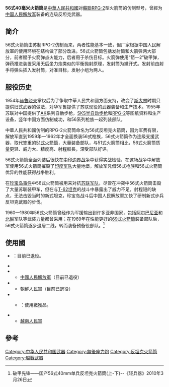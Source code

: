 {{noteTA
|G1=長度單位
}}
{{Infobox Weapon
|name= 56式火箭筒
|image= 
|image_size= 300px
|caption= 
|origin= {{flag|PRC}}
|type= [[火箭筒|火箭筒]]
<!-- Type selection -->
|is_ranged=yes
|is_bladed=
|is_explosive=yes
|is_artillery=
|is_vehicle=
|is_UK=
<!-- Service history -->
|service= 1956年－1980年
|used_by= 參看使用國
|wars= [[中印邊境戰爭|中印邊境戰爭]]<br/>[[珍寶島事件|珍寶島事件]]<br/>[[老撾內戰|老撾內戰]]<br/>[[越南戰爭|越南戰爭]]<br/>[[中越战争|中越战争]]<br/>[[阿富汗战争_(1979年)|蘇联入侵阿富汗戰爭]]
<!-- Production history -->
|designer=
|design_date= 1956年
|manufacturer=
|unit_cost=
|production_date= 
|number= 
|variants= 
<!-- General specifications -->
|weight= 4.55千克
|length= 
|part_length= 
|width=
|height=
|crew= 1或2人，因環境而定
<!-- Ranged weapon specifications --> 
|cartridge= 
|caliber= 40毫米
|action= 
|mode= 單發
|velocity= 
|range= 150米
|max_efective_range= 
|feed= 前裝式
|sights= 金屬照門
<!-- Artillery specifications -->
|breech=
|recoil=
|carriage=
|elevation=
|traverse=
<!-- Bladed weapon specifications --> 
|blade_type=
|hilt_type=
|sheath_type=
|head_type=
|haft_type=
<!-- Explosive specifications --> 
|diameter= 
|filling=
|filling_weight=
|detonation=
|yield=
<!-- Vehicle specifications -->
|armour=
|primary_armament=
|secondary_armament=
|engine=
|engine_power=
|pw_ratio=
|suspension=
|speed=
}}
'''56式40毫米火箭筒'''是[[中華人民共和國|中華人民共和國]]对[[蘇聯|蘇聯]][[RPG-2|RPG-2]]型火箭筒的仿制型号，曾經为[[中国人民解放军|中国人民解放军]]装备的连级反坦克武器。

==简介==
56式火箭筒由苏制RPG-2仿制而来，两者性能基本一致，但厂家根据中国人民解放軍的使用环境在结构做了部分改进。56式火箭筒包括发射筒和火箭弹两大部分，前者赋予火箭弹点火能力，后者用于杀伤目标。火箭弹使用“箭—2”破甲弹，弹药推进装置采用无后坐力炮类似的平衡抛射原理，发射筒为撇开式。发射前由射手将弹头插入发射筒，对准目标，发射小组为两人。

==服役历史==
1954年[[赫鲁晓夫|赫鲁晓夫]]掌权后为了争取中華人民共和國方面支持，改变了[[斯大林|斯大林]]时期只提供旧式武器的做法，对华军售提供了苏联现役的武器装备和生产技术。1955年苏联对中国提供了[[卡拉什尼科夫自動步槍|AK]]系列自動步枪，[[SKS半自动步枪|SKS半自动步枪]]和[[RPG-2|RPG-2]]等图纸资料和生产设备，竖年中国方面仿制成功，和56系列枪族一起列装部队。

中華人民共和國仿制的RPG-2火箭筒命名为56式反坦克火箭筒，因为军费有限，解放军直到1959年—1962年才全面换装56式枪族，56式火箭筒作为连级支援武器，取代笨重的[[51式火箭筒|51式火箭筒]]，大量装备部队，与51式火箭筒相比，56式火箭筒质量更轻、威力大、精度高、射程較長，深受部队好评。

56式火箭筒全面列装后很快在[[中印边界战争|中印边界战争]]中获得实战检验，在这场战争中解放军使用56式火箭筒摧毁了[[印度军队|印度军队]]大量地堡，解放军凭借56式枪族和56式火箭筒优异的性能获得战争胜利。

在[[珍宝岛事件|珍宝岛事件]]中56式火箭筒被用来对抗[[苏联军队|苏联军队]]，尽管在冲突中56式火箭筒击毁了大量苏联装甲车，但在与[[T-62坦克|T-62坦克]]的战斗中暴露出了威力不足，射程短的缺点，无法击毁当时的新式坦克，珍宝岛战斗后中国人民解放軍加快了研制新式步兵反坦克武器的步伐。

1960—1980年56式火箭筒曾经作为军援输出到许多亚非国家，包括[[阿尔巴尼亚|阿尔巴尼亚]]和[[北越|北越]]军队等武装力量都曾采用；在1969年在性能更好的[[69式火箭筒|69式火箭筒]]装备部队后，56式火箭筒逐步退居二线，转而装备预备役部队。<ref>破甲先锋——国产56式40mm单兵反坦克火箭筒(上-下)--《轻兵器》2010年3月26日 </ref>

== 使用國 ==
* {{flagcountry|Albania}}：目前已退役。
* {{flagcountry|Cambodia}}
* {{flagcountry|PRC}}
** [[中國人民解放軍|中國人民解放軍]]（目前已退役）
* {{flagcountry|North Korea}}
** [[朝鮮人民軍|朝鮮人民軍]]（目前已退役）
* {{flagcountry|Thailand}}
** {{tsl|en|Thahan Phran|泰國遊騎兵}}：使用繳獲品。
* {{flagcountry|Vietnam}}
** [[越南人民軍|越南人民軍]]

== 參考 ==
{{reflist}}

{{蘇聯及俄羅斯RPG系列}}

[[Category:中华人民共和国武器|Category:中华人民共和国武器]]
[[Category:無後座力炮|Category:無後座力炮]]
[[Category:反坦克火箭筒|Category:反坦克火箭筒]]

[[Category:越戰武器|Category:越戰武器]]